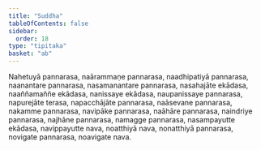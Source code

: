 ```yaml
---
title: "Suddha"
tableOfContents: false
sidebar:
  order: 18
type: "tipitaka"
basket: "ab"
---
```



<DynamicBreadcrumb />

<Division number="396">

<Paragraph number="1174">
Nahetuyā pannarasa, naārammaṇe pannarasa, naadhipatiyā pannarasa, naanantare pannarasa, nasamanantare pannarasa, nasahajāte ekādasa, naaññamaññe ekādasa, nanissaye ekādasa, naupanissaye pannarasa, napurejāte terasa, napacchājāte pannarasa, naāsevane pannarasa, nakamme pannarasa, navipāke pannarasa, naāhāre pannarasa, naindriye pannarasa, najhāne pannarasa, namagge pannarasa, nasampayutte ekādasa, navippayutte nava, noatthiyā nava, nonatthiyā pannarasa, novigate pannarasa, noavigate nava.
</Paragraph>
</Division>